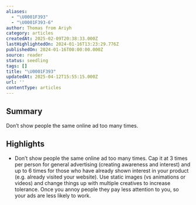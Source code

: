 ```yaml
---
aliases:
  - "\U0001F393"
  - "\U0001F393-6"
author: Thomas from Ariyh
category: articles
createdAt: 2025-02-09T20:38:33.000Z
lastHighlightedOn: 2024-01-16T13:23:29.776Z
publishedOn: 2024-01-16T00:00:00.000Z
source: reader
status: seedling
tags: []
title: "\U0001F393"
updatedAt: 2025-04-12T15:55:15.000Z
url: ''
contentType: articles
---
```

## Summary

Don’t show people the same online ad too many times.

## Highlights

- Don’t show people the same online ad too many times. Cap it at 3 times per person for general advertising (creating awareness and interest) and up to 6 times for those who have already shown interest in your product (e.g. already visited your website).
  Use static images (vs animations or videos) and change things up with multiple creatives to increase tolerance.
  Once you annoy people they pay less attention to you, so your ads are less likely to work.
